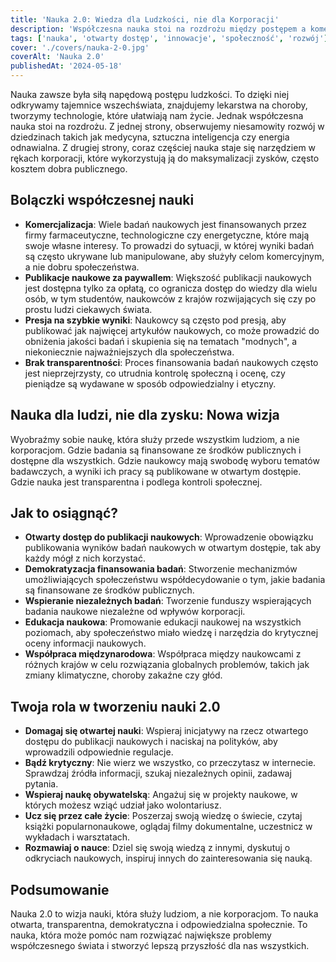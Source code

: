 ```yaml
---
title: 'Nauka 2.0: Wiedza dla Ludzkości, nie dla Korporacji'
description: 'Współczesna nauka stoi na rozdrożu między postępem a komercjalizacją. Odkryj, jak możemy przekształcić naukę, aby służyła ludziom zamiast korporacjom.'
tags: ['nauka', 'otwarty dostęp', 'innowacje', 'społeczność', 'rozwój']
cover: './covers/nauka-2-0.jpg'
coverAlt: 'Nauka 2.0'
publishedAt: '2024-05-18'
---
```


Nauka zawsze była siłą napędową postępu ludzkości. To dzięki niej odkrywamy tajemnice wszechświata, znajdujemy lekarstwa na choroby, tworzymy technologie, które ułatwiają nam życie. Jednak współczesna nauka stoi na rozdrożu. Z jednej strony, obserwujemy niesamowity rozwój w dziedzinach takich jak medycyna, sztuczna inteligencja czy energia odnawialna. Z drugiej strony, coraz częściej nauka staje się narzędziem w rękach korporacji, które wykorzystują ją do maksymalizacji zysków, często kosztem dobra publicznego.

## Bolączki współczesnej nauki

- **Komercjalizacja**: Wiele badań naukowych jest finansowanych przez firmy farmaceutyczne, technologiczne czy energetyczne, które mają swoje własne interesy. To prowadzi do sytuacji, w której wyniki badań są często ukrywane lub manipulowane, aby służyły celom komercyjnym, a nie dobru społeczeństwa.
- **Publikacje naukowe za paywallem**: Większość publikacji naukowych jest dostępna tylko za opłatą, co ogranicza dostęp do wiedzy dla wielu osób, w tym studentów, naukowców z krajów rozwijających się czy po prostu ludzi ciekawych świata.
- **Presja na szybkie wyniki**: Naukowcy są często pod presją, aby publikować jak najwięcej artykułów naukowych, co może prowadzić do obniżenia jakości badań i skupienia się na tematach "modnych", a niekoniecznie najważniejszych dla społeczeństwa.
- **Brak transparentności**: Proces finansowania badań naukowych często jest nieprzejrzysty, co utrudnia kontrolę społeczną i ocenę, czy pieniądze są wydawane w sposób odpowiedzialny i etyczny.

## Nauka dla ludzi, nie dla zysku: Nowa wizja

Wyobraźmy sobie naukę, która służy przede wszystkim ludziom, a nie korporacjom. Gdzie badania są finansowane ze środków publicznych i dostępne dla wszystkich. Gdzie naukowcy mają swobodę wyboru tematów badawczych, a wyniki ich pracy są publikowane w otwartym dostępie. Gdzie nauka jest transparentna i podlega kontroli społecznej.

## Jak to osiągnąć?

- **Otwarty dostęp do publikacji naukowych**: Wprowadzenie obowiązku publikowania wyników badań naukowych w otwartym dostępie, tak aby każdy mógł z nich korzystać.
- **Demokratyzacja finansowania badań**: Stworzenie mechanizmów umożliwiających społeczeństwu współdecydowanie o tym, jakie badania są finansowane ze środków publicznych.
- **Wspieranie niezależnych badań**: Tworzenie funduszy wspierających badania naukowe niezależne od wpływów korporacji.
- **Edukacja naukowa**: Promowanie edukacji naukowej na wszystkich poziomach, aby społeczeństwo miało wiedzę i narzędzia do krytycznej oceny informacji naukowych.
- **Współpraca międzynarodowa**: Współpraca między naukowcami z różnych krajów w celu rozwiązania globalnych problemów, takich jak zmiany klimatyczne, choroby zakaźne czy głód.

## Twoja rola w tworzeniu nauki 2.0

- **Domagaj się otwartej nauki**: Wspieraj inicjatywy na rzecz otwartego dostępu do publikacji naukowych i naciskaj na polityków, aby wprowadzili odpowiednie regulacje.
- **Bądź krytyczny**: Nie wierz we wszystko, co przeczytasz w internecie. Sprawdzaj źródła informacji, szukaj niezależnych opinii, zadawaj pytania.
- **Wspieraj naukę obywatelską**: Angażuj się w projekty naukowe, w których możesz wziąć udział jako wolontariusz.
- **Ucz się przez całe życie**: Poszerzaj swoją wiedzę o świecie, czytaj książki popularnonaukowe, oglądaj filmy dokumentalne, uczestnicz w wykładach i warsztatach.
- **Rozmawiaj o nauce**: Dziel się swoją wiedzą z innymi, dyskutuj o odkryciach naukowych, inspiruj innych do zainteresowania się nauką.

## Podsumowanie

Nauka 2.0 to wizja nauki, która służy ludziom, a nie korporacjom. To nauka otwarta, transparentna, demokratyczna i odpowiedzialna społecznie. To nauka, która może pomóc nam rozwiązać największe problemy współczesnego świata i stworzyć lepszą przyszłość dla nas wszystkich.

